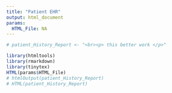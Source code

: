 ```yaml
---
title: "Patient EHR"
output: html_document
params:
  HTML_File: NA
---
```


```r
# patient_History_Report <- "<br><p> this better work </p>"

library(htmltools)
library(rmarkdown)
library(tinytex)
HTML(params$HTML_File)
# htmlOutput(patient_History_Report)
# HTML(patient_History_Report)
```


